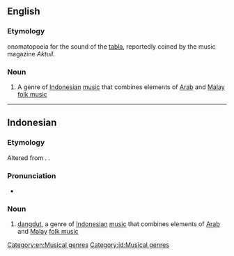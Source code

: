 ==English==

===Etymology===
{{etyl|jv|en}} onomatopoeia for the sound of the [[tabla]], reportedly coined by the music magazine ''Aktuil''.

===Noun===
{{wikipedia}}
{{en-noun|-}}

# {{lb|en|music}} A genre of [[Indonesian]] [[music]] that combines elements of [[Arab]] and [[Malay]] [[folk music]]

[[Category:en:Musical genres]]

----

==Indonesian==

===Etymology===
Altered from {{m|id|dang-ding-dut}}.
{{coin|id|Tempo (Indonesian magazine)|in=|nobycat=1}}.

===Pronunciation===
* {{IPA|id|[daŋdʊt̚]}}

===Noun===
{{head|id|noun}}

# {{lb|id|music}} [[dangdut]], a genre of [[Indonesian]] [[music]] that combines elements of [[Arab]] and [[Malay]] [[folk music]]

[[Category:id:Musical genres]]